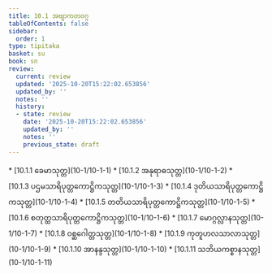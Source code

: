 ```yaml
---
title: 10.1 အဗျာကတဝဂ္ဂ
tableOfContents: false
sidebar:
  order: 1
type: tipitaka
basket: su
book: sn
review:
  current: review
  updated: '2025-10-20T15:22:02.653856'
  updated_by: ''
  notes: ''
  history:
  - state: review
    date: '2025-10-20T15:22:02.653856'
    updated_by: ''
    notes: ''
    previous_state: draft
---
```



<DynamicBreadcrumb />


<ReviewStatus review={frontmatter.review} showDetails={true} />

<HypothesisAnnotation frontmatter={frontmatter} />



<TableOfContents book="sn" section="10.1">
* [10.1.1 ခေမာသုတ္တ](10-1/10-1-1)
* [10.1.2 အနုရာဓသုတ္တ](10-1/10-1-2)
* [10.1.3 ပဌမသာရိပုတ္တကောဋ္ဌိကသုတ္တ](10-1/10-1-3)
* [10.1.4 ဒုတိယသာရိပုတ္တကောဋ္ဌိကသုတ္တ](10-1/10-1-4)
* [10.1.5 တတိယသာရိပုတ္တကောဋ္ဌိကသုတ္တ](10-1/10-1-5)
* [10.1.6 စတုတ္ထသာရိပုတ္တကောဋ္ဌိကသုတ္တ](10-1/10-1-6)
* [10.1.7 မောဂ္ဂလ္လာနသုတ္တ](10-1/10-1-7)
* [10.1.8 ဝစ္ဆဂေါတ္တသုတ္တ](10-1/10-1-8)
* [10.1.9 ကုတူဟလသာလာသုတ္တ](10-1/10-1-9)
* [10.1.10 အာနန္ဒသုတ္တ](10-1/10-1-10)
* [10.1.11 သဘိယကစ္စာနသုတ္တ](10-1/10-1-11)
</TableOfContents>